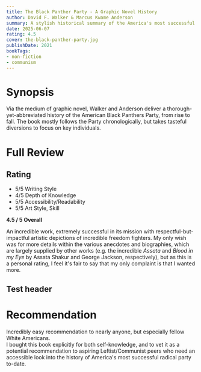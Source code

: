 ```yaml
---
title: The Black Panther Party - A Graphic Novel History
author: David F. Walker & Marcus Kwame Anderson
summary: A stylish historical summary of the America's most successful radical party.
date: 2025-06-07
rating: 4.5
cover: the-black-panther-party.jpg
publishDate: 2021
bookTags: 
- non-fiction
- communism
---
```


# Synopsis

Via the medium of graphic novel, Walker and Anderson deliver a thorough-yet-abbreviated history of the American Black Panthers Party, from rise to fall. The book mostly follows the Party chronologically, but takes tasteful diversions to focus on key individuals.

# Full Review

## Rating 

- 5/5 Writing Style
- 4/5 Depth of Knowledge
- 5/5 Accessibility/Readability
- 5/5 Art Style, Skill

<span className="text-2xl">**4.5 / 5 Overall**</span>

An incredible work, extremely successful in its mission with respectful-but-impactful artistic depictions of incredible freedom fighters. My only wish was for more details within the various anecdotes and biographies, which are largely supplied by other works (e.g. the incredible *Assata* and *Blood in my Eye* by Assata Shakur and George Jackson, respectively), but as this is a personal rating, I feel it's fair to say that my only complaint is that I wanted more.

## Test header

# Recommendation
Incredibly easy recommendation to nearly anyone, but especially fellow White Americans.\
I bought this book explicitly for both self-knowledge, and to vet it as a potential recommendation to aspiring Leftist/Communist peers who need an accessible look into the history of America's most successful radical party to-date. <InlineArgentEmoji emoji='triumph' />